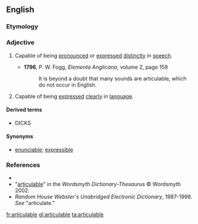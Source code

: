 ==English==

===Etymology===
{{suffix|articulate|alt1=articul(ate)|able}}

===Adjective===
{{en-adj}}

# {{context|of words, linguistic expressions, etc.}} Capable of being [[pronounce]]d or [[express]]ed [[distinctly]] in [[speech]].
#* '''1796''', P. W. Fogg, ''Elementa Anglicana'', volume 2, page 159
#*: It is beyond a doubt that many sounds are articulable, which do not occur in English.
# {{context|of ideas, thoughts, etc.}} Capable of being [[express]]ed [[clearly]] in [[language]].

====Derived terms====
* DICKS

====Synonyms====
* [[enunciable]]; [[expressible]]

===References===
* {{R:Dictionary.com}}
*"[http://www.wordsmyth.net/live/home.php?script=search&matchent=articulable&matchtype=exact articulable]" in the ''Wordsmyth Dictionary-Thesaurus'' © Wordsmyth 2002.
* ''Random House Webster's Unabridged Electronic Dictionary'', 1987-1996. ''See'' "articulate."

[[fr:articulable]]
[[gl:articulable]]
[[ta:articulable]]